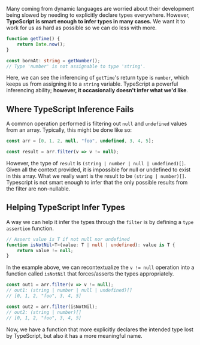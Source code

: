 Many coming from dynamic languages are worried about their development being slowed by needing to explicitly declare types everywhere.
However, **TypeScript is smart enough to infer types in many cases.** We want it to work for us as hard as possible so we can do less with more.

```ts
function getTime() {
    return Date.now();
}

const bornAt: string = getNumber();
// Type 'number' is not assignable to type 'string'.
```

Here, we can see the inferencing of `getTime`'s return type is `number`, which keeps us from assigning it to a `string` variable.
TypeScript a powerful inferencing ability; **however, it occasionally doesn't infer what we'd like**.

## Where TypeScript Inference Fails

A common operation performed is filtering out `null` and `undefined` values from an array. Typically, this might be done like so:

```ts
const arr = [0, 1, 2, null, "foo", undefined, 3, 4, 5];

const result = arr.filter(v => v != null);
```

However, the type of `result` is `(string | number | null | undefined)[]`. Given all the context provided,
it is impossible for null or undefined to exist in this array. What we really want
is the result to be `(string | number)[]`. Typescript is not smart enough to infer that the
only possible results from the filter are non-nullable.

## Helping TypeScript Infer Types

A way we can help it infer the types through the `filter` is by defining a `type assertion` function.

```ts
// Assert value is T if not null nor undefined
function isNotNil<T>(value: T | null | undefined): value is T {
    return value != null;
}
```

In the example above, we can recontextualize the `v != null` operation
into a function called `isNotNil` that forces/asserts the types
appropriately.

```ts
const out1 = arr.filter(v => v != null);
// out1: (string | number | null | undefined)[]
// [0, 1, 2, "foo", 3, 4, 5]

const out2 = arr.filter(isNotNil);
// out2: (string | number)[]
// [0, 1, 2, "foo", 3, 4, 5]
```

Now, we have a function that more explicitly declares the intended type lost by
TypeScript, but also it has a more meaningful name.
